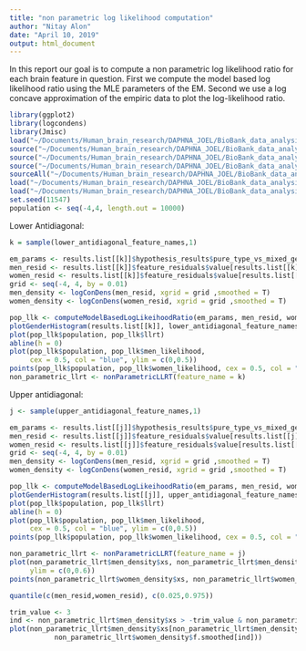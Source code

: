 ```yaml
---
title: "non parametric log likelihood computation"
author: "Nitay Alon"
date: "April 10, 2019"
output: html_document
---
```


In this report our goal is to compute a non parametric log likelihood ratio for each brain feature in question. First we compute the model based log likelihood ratio using the MLE parameters of the EM. Second we use a log concave approximation of the empiric data to plot the log-likelihood ratio.

```r
library(ggplot2)
library(logcondens)
library(Jmisc)
load("~/Documents/Human_brain_research/DAPHNA_JOEL/BioBank_data_analysis/New_Analysis_Method/Residuals_analysis_methods/Results/New_analysis_method_results_normalized.RData")
source("~/Documents/Human_brain_research/DAPHNA_JOEL/BioBank_data_analysis/New_Analysis_Method/Residuals_analysis_methods/convert_em_probs_to_pq_space.R")
source("~/Documents/Human_brain_research/DAPHNA_JOEL/BioBank_data_analysis/New_Analysis_Method/Residuals_analysis_methods/merge_data_frames_by_column_names.R")
source("~/Documents/Human_brain_research/DAPHNA_JOEL/BioBank_data_analysis/Log_likelihood_ratio_computation/compute_em_based_llrt.R")
sourceAll("~/Documents/Human_brain_research/DAPHNA_JOEL/BioBank_data_analysis/Visualization_methods/")
load("~/Documents/Human_brain_research/DAPHNA_JOEL/BioBank_data_analysis/New_Analysis_Method/Residuals_analysis_methods/Results/upper_diagonal_feature_names.RData")  
load("~/Documents/Human_brain_research/DAPHNA_JOEL/BioBank_data_analysis/New_Analysis_Method/Residuals_analysis_methods/Results/lower_diagonal_feature_names.RData")  
set.seed(11547)
population <- seq(-4,4, length.out = 10000)
```

Lower Antidiagonal:

```r
k = sample(lower_antidiagonal_feature_names,1)

em_params <- results.list[[k]]$hypothesis_results$pure_type_vs_mixed_gender_em_results$alternative_hypothesis$m_parameters
men_resid <- results.list[[k]]$feature_residuals$value[results.list[[k]]$feature_residuals$sex == 1]
women_resid <- results.list[[k]]$feature_residuals$value[results.list[[k]]$feature_residuals$sex == 0]
grid <- seq(-4, 4, by = 0.01)
men_density <- logConDens(men_resid, xgrid = grid ,smoothed = T)
women_density <- logConDens(women_resid, xgrid = grid ,smoothed = T)

pop_llk <- computeModelBasedLogLikeihoodRatio(em_params, men_resid, women_resid)
plotGenderHistogram(results.list[[k]], lower_antidiagonal_feature_names[k])
plot(pop_llk$population, pop_llk$llrt)
abline(h = 0)
plot(pop_llk$population, pop_llk$men_likelihood, 
     cex = 0.5, col = "blue", ylim = c(0,0.5))
points(pop_llk$population, pop_llk$women_likelihood, cex = 0.5, col = "red")
non_parametric_llrt <- nonParametricLLRT(feature_name = k)
```

Upper antidiagonal:
```r
j <- sample(upper_antidiagonal_feature_names,1)

em_params <- results.list[[j]]$hypothesis_results$pure_type_vs_mixed_gender_em_results$alternative_hypothesis$m_parameters
men_resid <- results.list[[j]]$feature_residuals$value[results.list[[j]]$feature_residuals$sex == 1]
women_resid <- results.list[[j]]$feature_residuals$value[results.list[[j]]$feature_residuals$sex == 0]
grid <- seq(-4, 4, by = 0.01)
men_density <- logConDens(men_resid, xgrid = grid ,smoothed = T)
women_density <- logConDens(women_resid, xgrid = grid ,smoothed = T)

pop_llk <- computeModelBasedLogLikeihoodRatio(em_params, men_resid, women_resid)
plotGenderHistogram(results.list[[j]], upper_antidiagonal_feature_names[j])
plot(pop_llk$population, pop_llk$llrt)
abline(h = 0)
plot(pop_llk$population, pop_llk$men_likelihood, 
     cex = 0.5, col = "blue", ylim = c(0,0.5))
points(pop_llk$population, pop_llk$women_likelihood, cex = 0.5, col = "red")

non_parametric_llrt <- nonParametricLLRT(feature_name = j)
plot(non_parametric_llrt$men_density$xs, non_parametric_llrt$men_density$f.smoothed, col = "blue", cex = 0.5,
     ylim = c(0,0.6))
points(non_parametric_llrt$women_density$xs, non_parametric_llrt$women_density$f.smoothed, col = "red", cex = 0.5)

quantile(c(men_resid,women_resid), c(0.025,0.975))

trim_value <- 3
ind <- non_parametric_llrt$men_density$xs > -trim_value & non_parametric_llrt$men_density$xs < trim_value
plot(non_parametric_llrt$men_density$xs[non_parametric_llrt$men_density$xs > -trim_value & non_parametric_llrt$men_density$xs < trim_value], log(non_parametric_llrt$men_density$f.smoothed[ind] / 
           non_parametric_llrt$women_density$f.smoothed[ind]))
```
